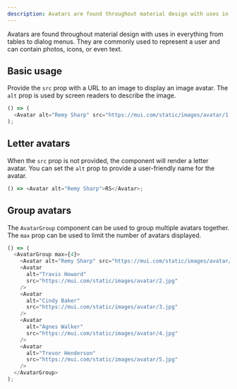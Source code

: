 ```yaml
---
description: Avatars are found throughout material design with uses in everything from tables to dialog menus.
---
```



Avatars are found throughout material design with uses in everything from tables to dialog menus. They are commonly used to represent a user and can contain photos, icons, or even text.

## Basic usage

Provide the `src` prop with a URL to an image to display an image avatar. The `alt` prop is used by screen readers to describe the image.

```js live
() => (
  <Avatar alt="Remy Sharp" src="https://mui.com/static/images/avatar/1.jpg" />
);
```

## Letter avatars

When the `src` prop is not provided, the component will render a letter avatar. You can set the `alt` prop to provide a user-friendly name for the avatar.

```js live
() => <Avatar alt="Remy Sharp">RS</Avatar>;
```

## Group avatars

The `AvatarGroup` component can be used to group multiple avatars together. The `max` prop can be used to limit the number of avatars displayed.

```js live
() => (
  <AvatarGroup max={4}>
    <Avatar alt="Remy Sharp" src="https://mui.com/static/images/avatar/1.jpg" />
    <Avatar
      alt="Travis Howard"
      src="https://mui.com/static/images/avatar/2.jpg"
    />
    <Avatar
      alt="Cindy Baker"
      src="https://mui.com/static/images/avatar/3.jpg"
    />
    <Avatar
      alt="Agnes Walker"
      src="https://mui.com/static/images/avatar/4.jpg"
    />
    <Avatar
      alt="Trevor Henderson"
      src="https://mui.com/static/images/avatar/5.jpg"
    />
  </AvatarGroup>
);
```
